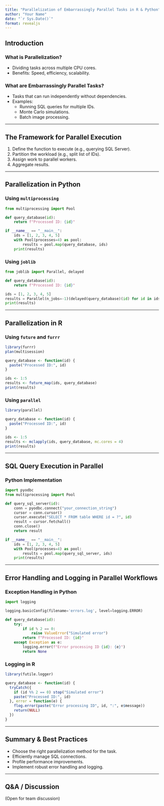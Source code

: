 ```yaml
---
title: "Parallelization of Embarrassingly Parallel Tasks in R & Python"
author: "Your Name"
date: "`r Sys.Date()`"
format: revealjs
---
```


## Introduction

### What is Parallelization?
- Dividing tasks across multiple CPU cores.
- Benefits: Speed, efficiency, scalability.

### What are Embarrassingly Parallel Tasks?
- Tasks that can run independently without dependencies.
- Examples:
  - Running SQL queries for multiple IDs.
  - Monte Carlo simulations.
  - Batch image processing.

---

## The Framework for Parallel Execution

1. Define the function to execute (e.g., querying SQL Server).
2. Partition the workload (e.g., split list of IDs).
3. Assign work to parallel workers.
4. Aggregate results.

---

## Parallelization in Python

### Using `multiprocessing`
```python
from multiprocessing import Pool

def query_database(id):
    return f"Processed ID: {id}"

if __name__ == "__main__":
    ids = [1, 2, 3, 4, 5]
    with Pool(processes=4) as pool:
        results = pool.map(query_database, ids)
    print(results)
```

### Using `joblib`
```python
from joblib import Parallel, delayed

def query_database(id):
    return f"Processed ID: {id}"

ids = [1, 2, 3, 4, 5]
results = Parallel(n_jobs=-1)(delayed(query_database)(id) for id in ids)
print(results)
```

---

## Parallelization in R

### Using `future` and `furrr`
```r
library(furrr)
plan(multisession)

query_database <- function(id) {
  paste("Processed ID:", id)
}

ids <- 1:5
results <- future_map(ids, query_database)
print(results)
```

### Using `parallel`
```r
library(parallel)

query_database <- function(id) {
  paste("Processed ID:", id)
}

ids <- 1:5
results <- mclapply(ids, query_database, mc.cores = 4)
print(results)
```

---

## SQL Query Execution in Parallel

### Python Implementation
```python
import pyodbc
from multiprocessing import Pool

def query_sql_server(id):
    conn = pyodbc.connect("your_connection_string")
    cursor = conn.cursor()
    cursor.execute("SELECT * FROM table WHERE id = ?", id)
    result = cursor.fetchall()
    conn.close()
    return result

if __name__ == "__main__":
    ids = [1, 2, 3, 4, 5]
    with Pool(processes=4) as pool:
        results = pool.map(query_sql_server, ids)
    print(results)
```

---

## Error Handling and Logging in Parallel Workflows

### Exception Handling in Python
```python
import logging

logging.basicConfig(filename='errors.log', level=logging.ERROR)

def query_database(id):
    try:
        if id % 2 == 0:
            raise ValueError("Simulated error")
        return f"Processed ID: {id}"
    except Exception as e:
        logging.error(f"Error processing ID {id}: {e}")
        return None
```

### Logging in R
```r
library(futile.logger)

query_database <- function(id) {
  tryCatch({
    if (id %% 2 == 0) stop("Simulated error")
    paste("Processed ID:", id)
  }, error = function(e) {
    flog.error(paste("Error processing ID", id, ":", e$message))
    return(NULL)
  })
}
```

---

## Summary & Best Practices

- Choose the right parallelization method for the task.
- Efficiently manage SQL connections.
- Profile performance improvements.
- Implement robust error handling and logging.

---

## Q&A / Discussion

(Open for team discussion)
